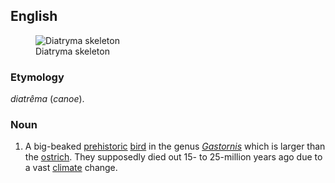==English==
[[Image:Gastornis.jpg|thumb|Diatryma skeleton]]

===Etymology===
{{etyl|grc}} ''diatrêma'' (''canoe''). {{rfscript|Greek}}
===Noun===
{{en-noun}}

# A big-beaked [[prehistoric]] [[bird]] in the genus ''[[w:Gastornis|Gastornis]]'' which is larger than the [[ostrich]].  They supposedly died out 15- to 25-million years ago due to a vast [[climate]] change.